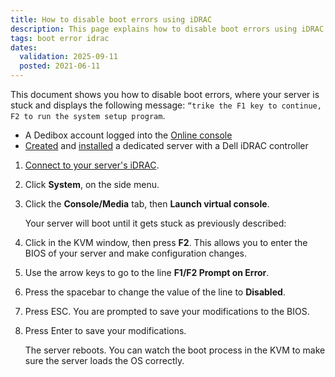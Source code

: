 ```yaml
---
title: How to disable boot errors using iDRAC
description: This page explains how to disable boot errors using iDRAC on a Scaleway Dedibox
tags: boot error idrac
dates:
  validation: 2025-09-11
  posted: 2021-06-11
---
```




This document shows you how to disable boot errors, where your server is stuck and displays the following message: `“trike the F1 key to continue, F2 to run the system setup program`.

<Requirements />

- A Dedibox account logged into the [Online console](https://console.online.net)
- [Created](/dedibox/how-to/order-a-server/) and [installed](/dedibox/how-to/install-a-server/) a dedicated server with a Dell iDRAC controller

1. [Connect to your server's iDRAC](/dedibox/how-to/use-ipmi-on-server/#how-to-use-ipmi-via-dell-idrac).
2. Click **System**, on the side menu.
3. Click the **Console/Media** tab, then **Launch virtual console**.

    Your server will boot until it gets stuck as previously described:

    <Lightbox image={image} alt="" />
4. Click in the KVM window, then press **F2**. This allows you to enter the BIOS of your server and make configuration changes.
    <Lightbox image={image2} alt="" />
5. Use the arrow keys to go to the line **F1/F2 Prompt on Error**.
6. Press the spacebar to change the value of the line to **Disabled**.
7. Press ESC. You are prompted to save your modifications to the BIOS.
8. Press Enter to save your modifications.

    The server reboots. You can watch the boot process in the KVM to make sure the server loads the OS correctly.

    <Lightbox image={image3} alt="" />


